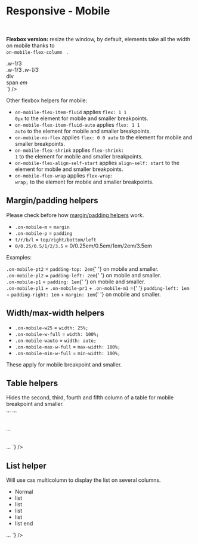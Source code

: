 

<Meta title={getTitle(__filename)} />

# Responsive - Mobile

<br />

<strong>Flexbox version:</strong> resize the window, by default, elements take all the width on mobile thanks to <code>
    on-mobile-flex-column
</code>
.

<div class="flex flex-justify-space-between mb-8 on-mobile-flex-column">
  <div class="w-1/2 flex-align-self-center">
    <div class="flex flex-justify-space-between on-mobile-flex-column border color-global-light">
      <div class="bg-primary p-4 w-1/3">.w-1/3</div>
      <span class="bg-primary p-4 w-1/3">.w-1/3</span>
      <em class="bg-primary p-4 w-1/3">.w-1/3</em>
    </div>
  </div>
  <div class="w-1/2 flex-align-self-center">
<Source
  language='html'
  light
  format
  code={`
<div className="flex flex-justify-space-between on-mobile-flex-column">
  <div className="w-1/3">div</div>
  <span className="w-1/3">span</span>
  <em className="w-1/3">em</em>
</div>
`}
/>

  </div>
</div>

Other flexbox helpers for mobile:

-   <code>on-mobile-flex-item-fluid</code> applies <code>flex: 1 1 0px</code> to the element for mobile and smaller breakpoints.
-   <code>on-mobile-flex-item-fluid-auto</code> applies <code>flex: 1 1 auto</code> to the element for mobile and smaller
    breakpoints.
-   <code>on-mobile-no-flex</code> applies <code>flex: 0 0 auto</code> to the element for mobile and smaller breakpoints.
-   <code>on-mobile-flex-shrink</code> applies <code>flex-shrink: 1</code> to the element for mobile and smaller breakpoints.
-   <code>on-mobile-flex-align-self-start</code> applies <code>align-self: start</code> to the element for mobile and smaller
    breakpoints.
-   <code>on-mobile-flex-wrap</code> applies <code>flex-wrap: wrap;</code> to the element for mobile and smaller breakpoints.

## Margin/padding helpers

Please check before how <a href="?path=/docs/front-end-helpers-margin-padding--page">margin/padding helpers</a> work.

-   <code>.on-mobile-m</code> = <code>margin</code>
-   <code>.on-mobile-p</code> = <code>padding</code>
-   <code>t/r/b/l</code> = <code>top/right/bottom/left</code>
-   <code>0/0.25/0.5/1/2/3.5</code> = 0/0.25em/0.5em/1em/2em/3.5em

Examples:

<div class="flex flex-justify-space-between mb-4 on-mobile-flex-column">
    <div class="w-1/2 mb-4 md:mb-0 border">
        <div class="on-mobile-pt2 bg-primary ">
            <code>.on-mobile-pt2</code> = <code>padding-top: 2em</code>{' '}
            <span class="color-white">on mobile and smaller</span>.
        </div>
    </div>
    <div class="w-1/2 mb-4 md:mb-0 border">
        <div class="on-mobile-pl2 bg-primary">
            <code>.on-mobile-pl2</code> = <code>padding-left: 2em</code>{' '}
            <span class="color-white">on mobile and smaller</span>.
        </div>
    </div>
</div>
<div class="flex flex-justify-space-between mb-8 on-mobile-flex-column">
    <div class="w-1/2 mb-4 md:mb-0 border">
        <div class="on-mobile-p1 bg-primary">
            <code>.on-mobile-p1</code> = <code>padding: 1em</code>{' '}
            <span class="color-white">on mobile and smaller</span>.
        </div>
    </div>
    <div class="w-1/2 mb-4 md:mb-0 border">
        <div class="on-mobile-pl1 on-mobile-pr1 m-4 md:m-0 bg-primary">
            <code>.on-mobile-pl1</code> + <code>.on-mobile-pr1</code> + <code>.on-mobile-m1</code> ={' '}
            <code>padding-left: 1em</code> + <code>padding-right: 1em</code> + <code>margin: 1em</code>{' '}
            <span class="color-white">on mobile and smaller</span>.
        </div>
    </div>
</div>

## Width/max-width helpers

<div>
    <ul class="list-columns md:column-2">
        <li>
            <code>.on-mobile-w25</code> = <code>width: 25%;</code>
        </li>
        <li>
            <code>.on-mobile-w-full</code> = <code>width: 100%;</code>
        </li>
        <li>
            <code>.on-mobile-wauto</code> = <code>width: auto;</code>
        </li>
        <li>
            <code>.on-mobile-max-w-full</code> = <code>max-width: 100%;</code>
        </li>
        <li>
            <code>.on-mobile-min-w-full</code> = <code>min-width: 100%;</code>
        </li>
    </ul>
</div>

These apply for mobile breakpoint and smaller.

## Table helpers

<div class="flex flex-justify-space-between mb-8 on-mobile-flex-column">
  <div class="w-1/2 flex-align-self-center">
	Hides the second, third, fourth and fifth column of a table for mobile breakpoint and smaller.
  </div>
  <div class="w-1/2">
<Source
  language='html'
  light
  format
  code={`
<table className="on-mobile-hide-td2">…
<table className="on-mobile-hide-td3">…
<table className="on-mobile-hide-td4">…
<table className="on-mobile-hide-td5">…
`}
/>

  </div>
</div>

## List helper

<div class="flex flex-justify-space-between mb-8 on-mobile-flex-column">
    <div class="w-1/2 flex-align-self-center">
        Will use css multicolumn to display the list on several columns.
        <ul class="list-columns md:column-2">
            <li>Normal</li>
            <li>list</li>
            <li>list</li>
            <li>list</li>
            <li>list</li>
            <li>list end</li>
        </ul>
    </div>
    <div class="w-1/2">
        <Source
            language="html"
            light
            format
            code={`
<ul className="list-columns md:column-2">
…
</ul>
`}
        />
    </div>
</div>
